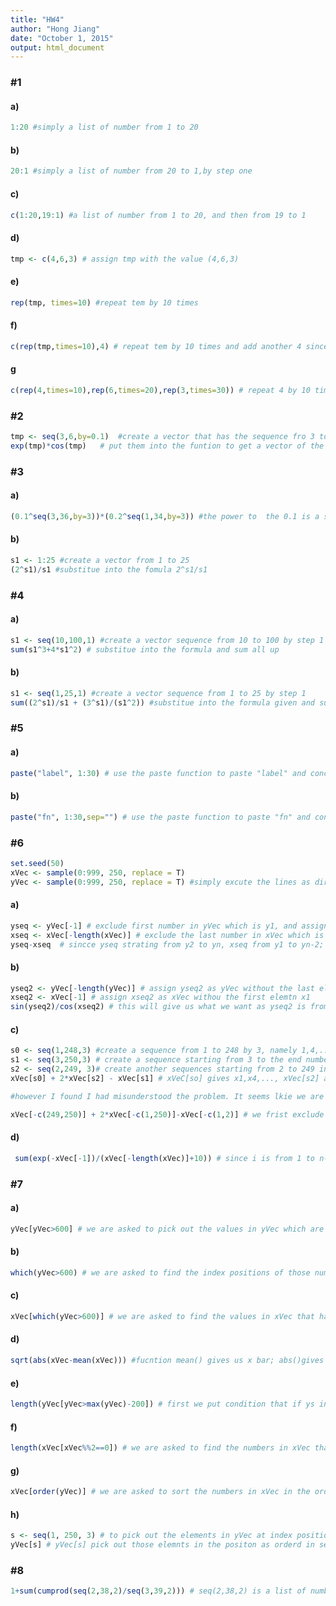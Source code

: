 ```yaml
---
title: "HW4"
author: "Hong Jiang"
date: "October 1, 2015"
output: html_document
---
```


### #1
#### a) 

```r
1:20 #simply a list of number from 1 to 20
```

#### b)
```r
20:1 #simply a list of number from 20 to 1,by step one
```
#### c)
```r
c(1:20,19:1) #a list of number from 1 to 20, and then from 19 to 1
```
#### d)
```r
tmp <- c(4,6,3) # assign tmp with the value (4,6,3)
```
#### e)
```r
rep(tmp, times=10) #repeat tem by 10 times
```
#### f)
```r
c(rep(tmp,times=10),4) # repeat tem by 10 times and add another 4 since 4 occurs 11 times
```
#### g
```r
c(rep(4,times=10),rep(6,times=20),rep(3,times=30)) # repeat 4 by 10 times, repeat 6 by 20 times and repeat 3 by 30 times as required
```

### #2
```r
tmp <- seq(3,6,by=0.1)  #create a vector that has the sequence fro 3 to 6 by step 0.1
exp(tmp)*cos(tmp)   # put them into the funtion to get a vector of the values we want
```
### #3
#### a)
```r
(0.1^seq(3,36,by=3))*(0.2^seq(1,34,by=3)) #the power to  the 0.1 is a sequence from 3 to 36 by step 3 and the port to the 0.2 is a sequence from 1 to 34 by the step 3
```
#### b)
```r
s1 <- 1:25 #create a vector from 1 to 25
(2^s1)/s1 #substitue into the fomula 2^s1/s1
```
### #4
#### a)
```r
s1 <- seq(10,100,1) #create a vector sequence from 10 to 100 by step 1
sum(s1^3+4*s1^2) # substitue into the formula and sum all up 
```
#### b)
```r
s1 <- seq(1,25,1) #create a vector sequence from 1 to 25 by step 1
sum((2^s1)/s1 + (3^s1)/(s1^2)) #substitue into the formula given and sum them up
```
### #5
#### a)
```r
paste("label", 1:30) # use the paste function to paste "label" and concatenate it with a string of number from 1 to 30, with a single space in between
```
#### b)
```r
paste("fn", 1:30,sep="") # use the paste function to paste "fn" and concatenate each of them with a string of numbers from 1 to 30;this time, we want there is no space in between so we set sep="" and make it empty
```
### #6
```r
set.seed(50)
xVec <- sample(0:999, 250, replace = T)
yVec <- sample(0:999, 250, replace = T) #simply excute the lines as directed
```
#### a)
```r
yseq <- yVec[-1] # exclude first number in yVec which is y1, and assign the rest to y1
xseq <- xVec[-length(xVec)] # exclude the last number in xVec which is xn, and assign the rest to x1
yseq-xseq  # sincce yseq strating from y2 to yn, xseq from y1 to yn-2; yseq-xseq will give what we want; like y2-x1, y3-x2,,..,. yn-xn-1
```
#### b)
```r
yseq2 <- yVec[-length(yVec)] # assign yseq2 as yVec without the last element yn
xseq2 <- xVec[-1] # assign xseq2 as xVec withou the first elemtn x1
sin(yseq2)/cos(xseq2) # this will give us what we want as yseq2 is from y1 to yn-1 and xseq2 is from x2 to xn
```
#### c)
```r
s0 <- seq(1,248,3) #create a sequence from 1 to 248 by 3, namely 1,4,...,248. we createsuch sequence becasue all xs in those positions in that order will be picked out as itself
s1 <- seq(3,250,3) # create a sequence starting from 3 to the end number of xVec which is 250 in this case by step 3, namely 3,6,,..we want such sequence since the xs in those positions will all be deducted later, we want to pick them out first
s2 <- seq(2,249, 3)# create another sequences starting from 2 to 249 in this case by step 3 since the xs in those positions will all be multiplied by 2 and added up
xVec[s0] + 2*xVec[s2] - xVec[s1] # xVeC[so] gives x1,x4,..., xVec[s2] allows us to pick numbers from xVec from the positon 2,5,8,..or simply x2,x5,x8...;xVec[s1] allows us to pick xs from the position 3,6,9..., or simply x3,x6,x9...; therefore, the result will be like x1+2x2-x3,x4+2x5-x6,...,which is we want

#however I found I had misunderstood the problem. It seems lkie we are asked to create the vector(x1+2x2-x3,x2+2x3-x4,...,x248+2x249-x250). so I will redo it in the following: 

xVec[-c(249,250)] + 2*xVec[-c(1,250)]-xVec[-c(1,2)] # we frist exclude the last tow number since those are the only two that will not be itself, then we exclude the frist and last number, since those are the only tow that will not be multiplied by 2; we also exclude first and second elemment as they will not be decucted. therefore, we will have what we want 


```
#### d)
```r
 sum(exp(-xVec[-1])/(xVec[-length(xVec)]+10)) # since i is from 1 to n-1, so x(i+1)s is the same as from x2 to xn, so we exclude x1 by xVec[-1]; same reason for xis, they are just the same as from x1 to x(n-1), we we exclude the xn by xVec[-length(xVec)]. after puuting them into the denpendant variable in the formula , we use sum to sum up all terms
```
### #7
#### a)
```r
yVec[yVec>600] # we are asked to pick out the values in yVec which are >600, so we put the condition yVec>600, this will be true if the values in yVecs is >600,  then we pick out those values which are in the position true using yVec[]
```
#### b)
```r
which(yVec>600) # we are asked to find the index positions of those numbers with values > 600, so we use which funtion, which gives us the index postions
```
#### c)
```r
xVec[which(yVec>600)] # we are asked to find the values in xVec that has the same index positions as those values>600 have in yVec, so we find index postions of those ys, and using xVec to pick the values from those index position in xVec
```
#### d)
```r
sqrt(abs(xVec-mean(xVec))) #fucntion mean() gives us x bar; abs()gives us the absolute value of the differences between each xs and xbar; take the squre root of those absolute values by sqrt()
```
#### e)
```r
length(yVec[yVec>max(yVec)-200]) # first we put condition that if ys in yVec are within 200 of the max values in yVec;it will be true if a number in yVec is bigger than the max-200; yvec[] will pick up all those numbers that stasify the condition; length[] will simply count how many numbers are picked out, which is we want

```
#### f)
```r
length(xVec[xVec%%2==0]) # we are asked to find the numbers in xVec that are divisible by 2 and count them, so we put the conditon that if the remainder of xs devided by 2 is 0, using %%2==0; then xVec[] picks out those numbers stasifying the condition; using length[] gives us the total number of values that are stasifed.
```
#### g)
```r
xVec[order(yVec)] # we are asked to sort the numbers in xVec in the order of increasing values in yVec. using fucntino order(yVec) will give us the order of increasing values in yVec, then xVec[] generates a new verctor that are the numbers in XVec but placed in the order of order(yVec)
```
#### h)
```r
s <- seq(1, 250, 3) # to pick out the elements in yVec at index positions 1,4,7,..  we simply generate a sequence like that, from 1 to 250 by step 3
yVec[s] # yVec[s] pick out those elemnts in the positon as orderd in sequence s
```

### #8
```r
1+sum(cumprod(seq(2,38,2)/seq(3,39,2))) # seq(2,38,2) is a list of number like 2,4,6,..,38; seq(3,39,2) is a list of number like 3,5,7,9,..,39. since each term (except ) in the question is generated by multiplying the previous term to the sequence term, we use cumulative product cumprod() which allows us to get the sequence we want; then using sum() sums all the terms up puls the whcih is the first term. 
```








